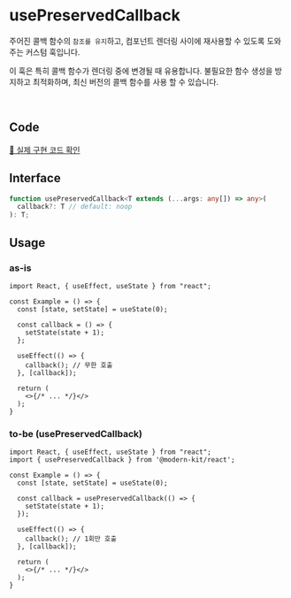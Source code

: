 # usePreservedCallback

주어진 콜백 함수의 `참조를 유지`하고, 컴포넌트 렌더링 사이에 재사용할 수 있도록 도와주는 커스텀 훅입니다. 

이 훅은 특히 콜백 함수가 렌더링 중에 변경될 때 유용합니다. 불필요한 함수 생성을 방지하고 최적화하며, 최신 버전의 콜백 함수를 사용 할 수 있습니다.

<br />

## Code
[🔗 실제 구현 코드 확인](https://github.com/modern-agile-team/modern-kit/blob/main/packages/react/src/hooks/usePreservedCallback/index.ts)

## Interface
```ts title="typescript"
function usePreservedCallback<T extends (...args: any[]) => any>(
  callback?: T // default: noop
): T;
```

## Usage
### as-is
```tsx title="typescript"
import React, { useEffect, useState } from "react";

const Example = () => {
  const [state, setState] = useState(0);

  const callback = () => {
    setState(state + 1);
  };

  useEffect(() => {
    callback(); // 무한 호출
  }, [callback]);

  return (
    <>{/* ... */}</>
  );
}
```

### to-be (usePreservedCallback)
```tsx title="typescript"
import React, { useEffect, useState } from "react";
import { usePreservedCallback } from '@modern-kit/react';

const Example = () => {
  const [state, setState] = useState(0);

  const callback = usePreservedCallback(() => {
    setState(state + 1);
  });

  useEffect(() => {
    callback(); // 1회만 호출
  }, [callback]);

  return (
    <>{/* ... */}</>
  );
}
```